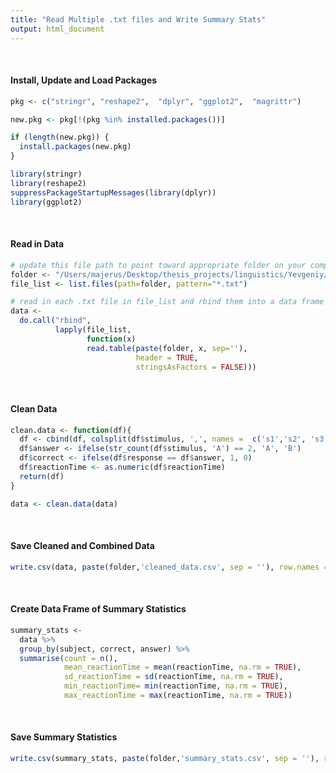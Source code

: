 ```yaml
---
title: "Read Multiple .txt files and Write Summary Stats"
output: html_document
---
```


<br/>

#### Install, Update and Load Packages
```r
pkg <- c("stringr", "reshape2",  "dplyr", "ggplot2",  "magrittr")

new.pkg <- pkg[!(pkg %in% installed.packages())]

if (length(new.pkg)) {
  install.packages(new.pkg)
}

library(stringr)
library(reshape2)
suppressPackageStartupMessages(library(dplyr))
library(ggplot2)


```
<br/>


#### Read in Data 
```r
# update this file path to point toward appropriate folder on your computer
folder <- "/Users/majerus/Desktop/thesis_projects/linguistics/Yevgeniy/exp1/"      
file_list <- list.files(path=folder, pattern="*.txt")                              

# read in each .txt file in file_list and rbind them into a data frame called data 
data <- 
  do.call("rbind", 
          lapply(file_list, 
                 function(x) 
                 read.table(paste(folder, x, sep=''), 
                            header = TRUE, 
                            stringsAsFactors = FALSE)))


```
<br/>

#### Clean Data 
```r
clean.data <- function(df){
  df <- cbind(df, colsplit(df$stimulus, ',', names =  c('s1','s2', 's3')))
  df$answer <- ifelse(str_count(df$stimulus, 'A') == 2, 'A', 'B')
  df$correct <- ifelse(df$response == df$answer, 1, 0)
  df$reactionTime <- as.numeric(df$reactionTime)
  return(df)
}

data <- clean.data(data)
```
<br/>

#### Save Cleaned and Combined Data
```r
write.csv(data, paste(folder,'cleaned_data.csv', sep = ''), row.names = FALSE)
```
<br/>

#### Create Data Frame of Summary Statistics 
```r
summary_stats <- 
  data %>%
  group_by(subject, correct, answer) %>%
  summarise(count = n(),
            mean_reactionTime = mean(reactionTime, na.rm = TRUE),
            sd_reactionTime = sd(reactionTime, na.rm = TRUE),
            min_reactionTime= min(reactionTime, na.rm = TRUE),
            max_reactionTime = max(reactionTime, na.rm = TRUE))
```
<br/>

#### Save Summary Statistics
```r
write.csv(summary_stats, paste(folder,'summary_stats.csv', sep = ''), row.names = FALSE)
```

